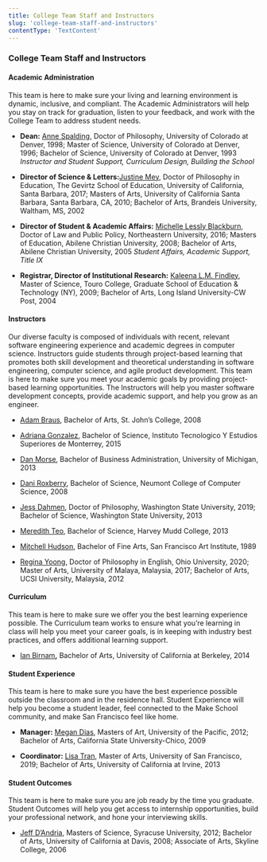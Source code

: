 ```yaml
---
title: College Team Staff and Instructors
slug: 'college-team-staff-and-instructors'
contentType: 'TextContent'
---
```


### College Team Staff and Instructors

#### Academic Administration

This team is here to make sure your living and learning environment is dynamic, inclusive, and
compliant. The Academic Administrators will help you stay on track for graduation, listen to your
feedback, and work with the College Team to address student needs.

- **Dean:** [Anne Spalding](mailto:anne@makeschool.com), Doctor of Philosophy, University of
  Colorado at Denver, 1998; Master of Science, University of Colorado at Denver, 1996; Bachelor of
  Science, University of Colorado at Denver, 1993 _Instructor and Student Support, Curriculum
  Design, Building the School_

- **Director of Science & Letters:**[Justine Mey](mailto:justine@makeschool.com), Doctor of
  Philosophy in Education, The Gevirtz School of Education, University of California, Santa Barbara,
  2017; Masters of Arts, University of California Santa Barbara, Santa Barbara, CA, 2010; Bachelor
  of Arts, Brandeis University, Waltham, MS, 2002

- **Director of Student & Academic Affairs:**
  [Michelle Lessly Blackburn](mailto:student.affairs@makeschool.com), Doctor of Law and Public
  Policy, Northeastern University, 2016; Masters of Education, Abilene Christian University, 2008;
  Bachelor of Arts, Abilene Christian University, 2005 _Student Affairs, Academic Support, Title IX_

- **Registrar, Director of Institutional Research:**
  [Kaleena L.M. Findley](mailto:kaleena@makeschool.com), Master of Science, Touro College, Graduate
  School of Education & Technology (NY), 2009; Bachelor of Arts, Long Island University-CW Post,
  2004

#### Instructors

Our diverse faculty is composed of individuals with recent, relevant software engineering experience
and academic degrees in computer science. Instructors guide students through project-based learning
that promotes both skill development and theoretical understanding in software engineering, computer
science, and agile product development. This team is here to make sure you meet your academic goals
by providing project-based learning opportunities. The Instructors will help you master software
development concepts, provide academic support, and help you grow as an engineer.

- [Adam Braus](mailto:braus@makeschool.com), Bachelor of Arts, St. John’s College, 2008

- [Adriana Gonzalez](mailto:adriana@makeschool.com), Bachelor of Science, Instituto Tecnologico Y
  Estudios Superiores de Monterrey, 2015

- [Dan Morse](mailto:dan@makeschool.com), Bachelor of Business Administration, University of
  Michigan, 2013

- [Dani Roxberry](mailto:dani@makeschool.com), Bachelor of Science, Neumont College of Computer
  Science, 2008

- [Jess Dahmen](mailto:jess.dahmen@makeschool.com), Doctor of Philosophy, Washington State
  University, 2019; Bachelor of Science, Washington State University, 2013

- [Meredith Teo](mailto:meredith@makeschool.com), Bachelor of Science, Harvey Mudd College, 2013

- [Mitchell Hudson](mailto:mitchell@makeschool.com), Bachelor of Fine Arts, San Francisco Art
  Institute, 1989

- [Regina Yoong](mailto:regina@makeschool.com), Doctor of Philosophy in English, Ohio University,
  2020; Master of Arts, University of Malaya, Malaysia, 2017; Bachelor of Arts, UCSI University,
  Malaysia, 2012

#### Curriculum

This team is here to make sure we offer you the best learning experience possible. The Curriculum
team works to ensure what you’re learning in class will help you meet your career goals, is in
keeping with industry best practices, and offers additional learning support.

- [Ian Birnam](mailto:ian@makeschool.com)**,** Bachelor of Arts, University of California at
  Berkeley, 2014

#### Student Experience

This team is here to make sure you have the best experience possible outside the classroom and in
the residence hall. Student Experience will help you become a student leader, feel connected to the
Make School community, and make San Francisco feel like home.

- **Manager:** [Megan Dias](mailto:megan.dias@makeschool.com), Masters of Art, University of the
  Pacific, 2012; Bachelor of Arts, California State University-Chico, 2009

- **Coordinator:** [Lisa Tran](mailto:lisa.tran@makeschool.com), Master of Arts, University of San
  Francisco, 2019; Bachelor of Arts, University of California at Irvine, 2013

#### Student Outcomes

This team is here to make sure you are job ready by the time you graduate. Student Outcomes will
help you get access to internship opportunities, build your professional network, and hone your
interviewing skills.

- [Jeff D’Andria](mailto:jeff@makeschool.com), Masters of Science, Syracuse University, 2012;
  Bachelor of Arts, University of California at Davis, 2008; Associate of Arts, Skyline College,
  2006

